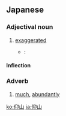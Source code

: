 ==Japanese==
{{ja-kanjitab|ぎょう|さん|yomi=o}}

===Adjectival noun===
{{ja-adj|infl=na|ぎょうさん}}

# [[exaggerated]]
#* {{RQ:Botchan}}:
#*: {{ja-usex|きのうこの敷石の上を車でがらがらと通った時は、無暗に'''仰山'''な音がするので少し弱った。|きのう この しき.いし の うえ を くるま で がらがら と とおった とき は、 むやみ に '''ぎょうさん''' な おと が する ので すこし よわった。|When I had passed to the entrance in the rikisha, this walk made so outlandishly a loud noise that I had felt coy.}}

====Inflection====
{{ja-na|ぎょうさん}}

===Adverb===
{{ja-pos|ぎょうさん|adverb}}

# {{lb|ja|Kansai|sort=きょうさん'}} [[much]], [[abundantly]]

[[ko:仰山]]
[[ja:仰山]]